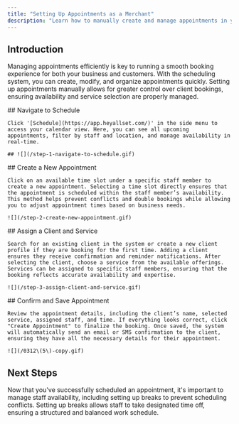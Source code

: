 ```yaml
---
title: "Setting Up Appointments as a Merchant"
description: "Learn how to manually create and manage appointments in your scheduling system. Assign clients, select services, and confirm bookings seamlessly to keep your business running smoothly."
---
```


## Introduction

Managing appointments efficiently is key to running a smooth booking experience for both your business and customers. With the scheduling system, you can create, modify, and organize appointments quickly. Setting up appointments manually allows for greater control over client bookings, ensuring availability and service selection are properly managed.

<Steps>
  <Step title="Step 1">
    ## Navigate to Schedule

    Click '[Schedule](https://app.heyallset.com/)' in the side menu to access your calendar view. Here, you can see all upcoming appointments, filter by staff and location, and manage availability in real-time.

    ## ![](/step-1-navigate-to-schedule.gif)
  </Step>

  <Step title="Step 2">
    ## Create a New Appointment

    Click on an available time slot under a specific staff member to create a new appointment. Selecting a time slot directly ensures that the appointment is scheduled within the staff member’s availability. This method helps prevent conflicts and double bookings while allowing you to adjust appointment times based on business needs.

    ![](/step-2-create-new-appointment.gif)
  </Step>

  <Step title="Step 3">
    ## Assign a Client and Service

    Search for an existing client in the system or create a new client profile if they are booking for the first time. Adding a client ensures they receive confirmation and reminder notifications. After selecting the client, choose a service from the available offerings. Services can be assigned to specific staff members, ensuring that the booking reflects accurate availability and expertise.

    ![](/step-3-assign-client-and-service.gif)
  </Step>

  <Step title="Step 4">
    ## Confirm and Save Appointment

    Review the appointment details, including the client’s name, selected service, assigned staff, and time. If everything looks correct, click "Create Appointment" to finalize the booking. Once saved, the system will automatically send an email or SMS confirmation to the client, ensuring they have all the necessary details for their appointment.

    ![](/0312\(5\)-copy.gif)
  </Step>
</Steps>

## Next Steps

Now that you've successfully scheduled an appointment, it's important to manage staff availability, including setting up breaks to prevent scheduling conflicts. Setting up breaks allows staff to take designated time off, ensuring a structured and balanced work schedule.